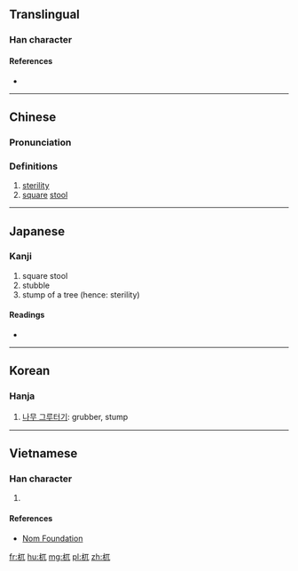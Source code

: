 ==Translingual==

===Han character===
{{Han char|rn=75|rad=木|as=03|sn=7|four=41910|canj=DMU|ids=⿰木兀}}

====References====
* {{Han ref|kx=0511.090|dkj=14457|dj=0895.080|hdz=21159.030|uh=674C|ud=26444|bh=CB42|bd=52034}}

----

==Chinese==
{{zh-forms}}

===Pronunciation===
{{zh-pron
|m=wù
|c=ngat6
|mc=y
|oc=y
|ma=
|cat=n
}}

===Definitions===
# [[sterility]]
# [[square]] [[stool]]

----

==Japanese==

===Kanji===
{{ja-kanji|grade=|rs=木03}}

# square stool
# stubble
# stump of a tree (hence: sterility)

====Readings====
* {{ja-readings|on=[[ごつ]] (gotsu), [[ごち]] (gochi), [[ぐつ]] (gutsu), [[ぐち]] (guchi)|kun=}}

----

==Korean==

===Hanja===
{{ko-hanja|hangeul=올|rv=ol|mr=ol}}

# [[나무 그루터기]]: grubber, stump

----

==Vietnamese==

===Han character===
{{vi-readings|rs=木03| hanviet = ngột}}

# {{defn|lang=vi|sort=木03}}

====References====
*[http://nomfoundation.org/common/nom_details.php?codepoint=674c Nom Foundation]

[[fr:杌]]
[[hu:杌]]
[[mg:杌]]
[[pl:杌]]
[[zh:杌]]